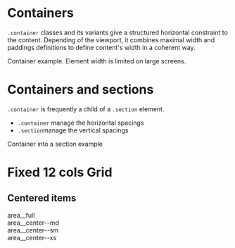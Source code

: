 
<Meta
  title="Layouts/Containers"
/>

# Containers

`.container` classes and its variants give a structured horizontal constraint to the content. Depending of the viewport, it combines maximal width and paddings definitions to define content's width in a coherent way.

<Canvas >
<div class="container">
  Container example. Element width is limited on large screens.
</div>
</Canvas>

# Containers and sections

`.container` is frequently a child of a `.section` element.
- `.container` manage the horizontal spacings
- `.section`manage the vertical spacings

<Canvas >
  <section class="section bg--secondary-100">
    <div class="container">
      Container into a section example
    </div>
  </section>
</Canvas>


# Fixed 12 cols Grid

## Centered items

<Canvas className="storybook-demo-grid">
  <div class="grid area gap--responsive">
    <div class="area__full">area__full</div>
    <div class="area__center--md">area__center--md</div>
    <div class="area__center--sm">area__center--sm</div>
    <div class="area__center--xs">area__center--xs</div>
  </div>
</Canvas>
